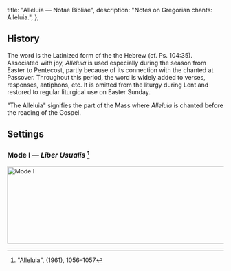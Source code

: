   title: "Alleluia — Notae Bibliae",
  description: "Notes on Gregorian chants: Alleluia.",
};

<Initial text="Alleluia" />

## History

The word *<Definition lang="latin" anchor="alleluia" text='"Alleluia"' />* is the Latinized form of the the Hebrew *<Definition lang="hebrew" anchor="halleluya" text='"hallelujah"' />* (cf. Ps. 104:35). Associated with joy, *Alleluia* is used especially during the season from Easter to Pentecost, partly because of its connection with the <Definition lang="hebrew" anchor="hallel" text="Egyptian Hallel Psalms" /> chanted at Passover. Throughout this period, the word is widely added to verses, responses, antiphons, etc. It is omitted from the liturgy during Lent and restored to regular liturgical use on Easter Sunday.

"The Alleluia" signifies the part of the Mass where *Alleluia* is chanted before the reading of the Gospel.

## Settings

### Mode I — *Liber Usualis* [^1]

<Image
  src="/chants/alleluia.svg"
  alt="Mode I"
  width="600"
  height="180"
/>

[^1]: "Alleluia", *<Definition lang="latin" anchor="liber-usualis" text="Liber Usualis" />* (1961), 1056–1057
